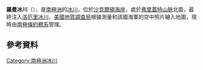 {{coord|82|46|S|163|10|E|display=title}}

'''羅曼冰川'''（{{lang-en|Rowland Glacier}}），是[[南極洲|南極洲]]的[[冰川|冰川]]，位於[[沙克爾頓海岸|沙克爾頓海岸]]，處於[[弗里蓋特山脈|弗里蓋特山脈]]北面，最終注入[[洛厄里冰川|洛厄里冰川]]，[[美國地質調查局|美國地質調查局]]根據測量和該國海軍的空中照片繪入地圖，現時由[[南極條約體系|南極條約體系]]管理。

==參考資料==
{{usgs-gazetteer}}

{{DEFAULTSORT:Rowland Glacier}}
[[Category:南極洲冰川|Category:南極洲冰川]]


{{ShackletonCoast-geo-stub}}